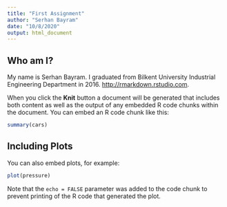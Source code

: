 ```yaml
---
title: "First Assignment"
author: "Serhan Bayram"
date: "10/8/2020"
output: html_document
---
```


## Who am I?

My name is Serhan Bayram. I graduated from Bilkent University Industrial Engineering Department in 2016. <http://rmarkdown.rstudio.com>.

When you click the **Knit** button a document will be generated that includes both content as well as the output of any embedded R code chunks within the document. You can embed an R code chunk like this:

```r
summary(cars)
```

## Including Plots

You can also embed plots, for example:

```r
plot(pressure)
```

Note that the `echo = FALSE` parameter was added to the code chunk to prevent printing of the R code that generated the plot.
